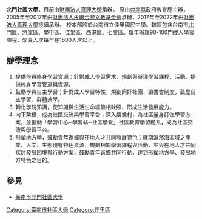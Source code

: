 {{更新|time=2019-02-07T14:34:28+00:00}}
'''北門社區大學'''，目前由[[真理大學|財團法人真理大學]]承辦。
原由[[台南縣|台南縣]]政府教育局主辦，2005年至2017年由[[財團法人永續台灣文教基金會|財團法人永續台灣文教基金會]]承辦，2017年至2022年由[[真理大學|財團法人真理大學]]接續承辦。
校本部設於台南市立佳里國民中學。轄區包含台南市[[北門區|北門區]]、[[將軍區|將軍區]]、[[學甲區|學甲區]]、[[佳里區|佳里區]]、[[西港區|西港區]]、[[七股區|七股區]]。每年辦理90-100門成人學習課程，學員人次每年在1600人次以上。

==辦學理念==
#提供學員終身學習資源；針對成人學習需求，規劃與辦理學習課程、活動，提供終身學習管道與資源。
#鼓勵學員自主學習；針對成人學習特性，規劃同好社團、讀書會制度，鼓勵自主學習、群體共學。
#轉化學院知識，使知識與生活生命經驗相映照，形成生活發展能力。
#向下紮根，成為社區交流與學習平台；深入農漁村，為社區量身訂做學習方案，並推動「學習中心─學習站─社區學堂」社區教育學習體系，成為社區交流與學習平台。
#形塑地方學，鼓勵青年返鄉與在地人才共同發展特色：就南瀛濱海區域之產業、人文、生態現有特色資源，規劃相關學習課程與活動，並與在地人才共同探討發展困境與行動方案，鼓勵青年返鄉共同行動，達到形塑地方學、發展地方特色之目的。

==參見==
*[https://mv03.au.edu.tw/ 臺南市北門社區大學] {{Wayback|url=https://mv03.au.edu.tw/ |date=20190721233001 }}

[[Category:臺南市社區大學|Category:臺南市社區大學]]
[[Category:佳里區|Category:佳里區]]


{{台灣教育小作品}}